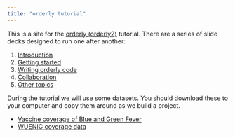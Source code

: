 ```yaml
---
title: "orderly tutorial"
---
```


This is a site for the [orderly (orderly2)](https://mrc-ide.github.io/orderly2) tutorial.  There are a series of slide decks designed to run one after another:

1. [Introduction](slides/intro.qmd)
1. [Getting started](slides/getting-started.qmd)
1. [Writing orderly code](slides/orderly-code.qmd)
1. [Collaboration](slides/collaboration.qmd)
1. [Other topics](slides/other-topics.qmd)

During the tutorial we will use some datasets.  You should download these to your computer and copy them around as we build a project.

<!-- It would be nice to bundle these into the quarto site, but I have not looked at how to do that yet. -->

* [Vaccine coverage of Blue and Green Fever](https://github.com/mrc-ide/orderly-tutorial/raw/refs/heads/main/inputs/part2/data.xlsx)
* [WUENIC coverage data](https://github.com/mrc-ide/orderly-tutorial/raw/refs/heads/main/inputs/part2/wuenic.xlsx)
